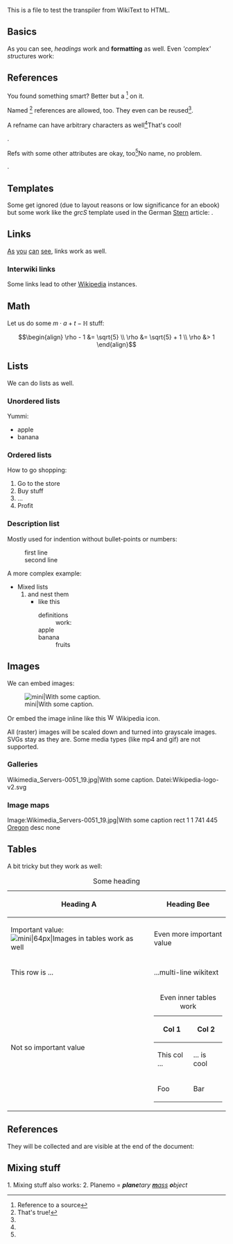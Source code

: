 This is a file to test the transpiler from WikiText to HTML.

== Basics ==

As you can see, ''headings'' work and '''formatting''' as well. Even '''com''plex''' struc''tures work:

== References ==

You found something smart? Better but a <ref>Reference to a source</ref> on it.

Named <ref name="refname">That's true!</ref> references are allowed, too.
They even can be reused<ref name="refname" />.

A refname can have arbitrary characters as well<ref name=".,-+3/Ü´_">That's cool!</ref>.

Refs with some other attributes are okay, too<ref some="other/attributes">No name, no problem.</ref>.

== Templates ==

Some get ignored (due to layout reasons or low significance for an ebook) but some work like the ''grcS'' template used in the German [https://de.wikipedia.org/wiki/Stern Stern] article: {{grcS|ἀστήρ, ἄστρον|astēr, astron}}.

== Links ==

[https://en.wikipedia.org/wiki/As As] [https://en.wikipedia.org/wiki/you you] [https://en.wikipedia.org/wiki/can can] [https://en.wikipedia.org/wiki/see see], links work as well.

=== Interwiki links ===

Some links lead to other [[:de:Wikipedia|Wikipedia]] instances.

== Math ==
Let us do some <math>m \cdot a + t - \mathbb{H}</math> stuff:

:<math>
\begin{align}
\rho - 1 &= \sqrt{5} \\
\rho &= \sqrt{5} + 1 \\
\rho &> 1
\end{align}
</math>

== Lists ==

We can do lists as well.

=== Unordered lists ===

Yummi:

* apple
* banana

=== Ordered lists ===

How to go shopping:

# Go to the store
# Buy stuff
# ...
# Profit

=== Description list ===

Mostly used for indention without bullet-points or numbers:

: first line
: second line

A more complex example:

* Mixed lists
*# and nest them
*#* like this
*#*; definitions
*#*: work:
*#*; apple
*#*; banana
*#*: fruits

== Images ==

We can embed images:

[[Datei:Wikimedia_Servers-0051_19.jpg|mini|With some caption.]]

Or embed the image inline like this [[Datei:Wikipedia-logo-v2.svg|16px]] Wikipedia icon.

All (raster) images will be scaled down and turned into grayscale images. SVGs stay as they are. Some media types (like mp4 and gif) are not supported.

=== Galleries ===

<gallery>
Wikimedia_Servers-0051_19.jpg|With some caption.
Datei:Wikipedia-logo-v2.svg
</gallery>

=== Image maps ===

<imagemap>
Image:Wikimedia_Servers-0051_19.jpg|With some caption
rect 1 1 741 445 [[Oregon|Oregon]]
desc none
</imagemap>

== Tables ==

A bit tricky but they work as well:

{| class="wikitable"
|+ Some heading
|-
! Heading A !! Heading Bee
|-
| Important value: [[Datei:Wikipedia-logo-v2.svg|mini|64px|Images in tables work as well]] || Even more important value
|-
| This row is ...
| ...multi-line wikitext
|-
| Not so important value ||
{| class="wikitable"
|+ Even inner tables work
|-
! Col 1 !! Col 2
|-
| This col ... || ... is cool
|-
| Foo
| Bar
|}
|}

== References ==

They will be collected and are visible at the end of the document:<br>

<references />

== Mixing stuff ==

1. Mixing stuff also works:
2. Planemo = '''''plane'''tary [https://object.de '''m'''ass] '''o'''bject''
